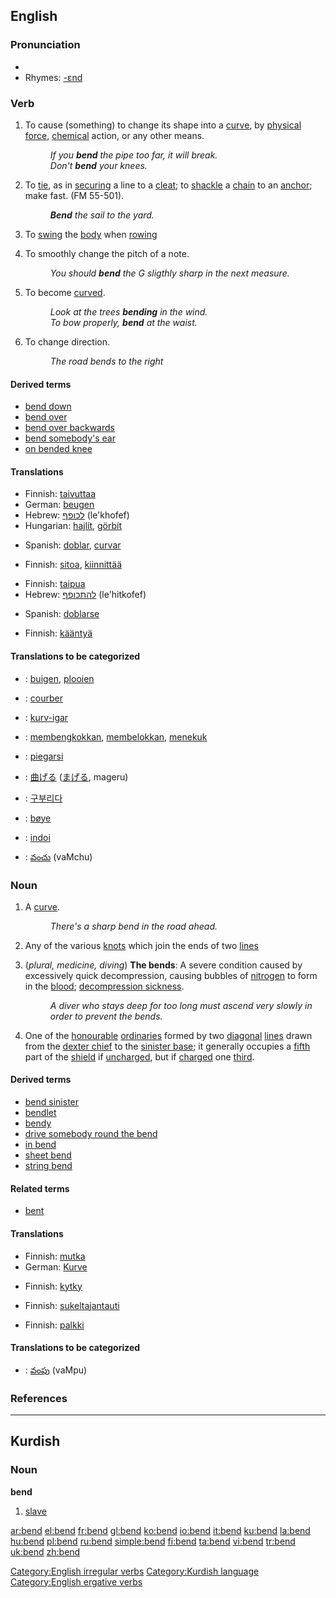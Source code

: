 ==English==

===Pronunciation===
*{{IPA|/'bɛnd/}}
*Rhymes: [[Rhymes:English:-ɛnd|-ɛnd]]

===Verb===
{{en-verb|bends|bending|bent}}

# {{transitive}} To cause (something) to change its shape into a [[curve]], by [[physical]] [[force]], [[chemical]] action, or any other means.
#: ''If you '''bend''' the pipe too far, it will break.''
#: ''Don't '''bend''' your knees.''
# {{transitive}} {{nautical}} To [[tie]], as in [[securing]] a line to a [[cleat]]; to [[shackle]] a [[chain]] to an [[anchor]]; make fast. (FM 55-501).
#: '''''Bend''' the sail to the yard.''
# {{transitive}} {{nautical}} To [[swing]] the [[body]] when [[rowing]]
# {{transitive}} {{music}} To smoothly change the pitch of a note.
#: ''You should '''bend''' the G sligthly sharp in the next measure.''
# {{intransitive}}  To become [[curve]]d.
#: ''Look at the trees '''bending''' in the wind.''
#: ''To bow properly, '''bend''' at the waist.''
# {{intransitive}} To change direction.
#: ''The road bends to the right''

====Derived terms====
*[[bend down]]
*[[bend over]]
*[[bend over backwards]]
*[[bend somebody's ear]]
*[[on bended knee]]

====Translations====
{{trans-top|to shape into a curve}}
*Finnish: [[taivuttaa]]
*German: [[beugen]]
*Hebrew: [[לכופף]] (le'khofef)
*Hungarian: [[hajlít]], [[görbít]]
{{trans-mid}}
*Spanish: [[doblar]], [[curvar]]
{{trans-bottom}}

{{trans-top|to tie a line}}
*Finnish: [[sitoa]], [[kiinnittää]]
{{trans-mid}}
{{trans-bottom}}

{{trans-top|to swing the body when rowing}}
{{trans-mid}}
{{trans-bottom}}

{{trans-top|to change the pitch}}
{{trans-mid}}
{{trans-bottom}}

{{trans-top|to become curved}}
*Finnish: [[taipua]]
*Hebrew: [[להתכופף]] (le'hitkofef)
{{trans-mid}}
*Spanish: [[doblarse]]
{{trans-bottom}}

{{trans-top|to change direction}}
*Finnish: [[kääntyä]]
{{trans-mid}}
{{trans-bottom}}

====Translations to be categorized====
{{trans-top}}
*{{ttbc|Dutch}}: [[buigen]], [[plooien]] 
*{{ttbc|French}}: [[courber]]
*{{ttbc|Ido}}: [[kurv-igar]]
*{{ttbc|Indonesian}}: [[bengkok|membengkokkan]], [[belok|membelokkan]], [[tekuk|menekuk]] 
*{{ttbc|Italian}}: [[piegarsi]]
*{{ttbc|Japanese}}: [[曲げる]] ([[まげる]], mageru) 
*{{ttbc|Korean}}: [[구부리다]]
*{{ttbc|Norwegian}}: [[bøye]]
*{{ttbc|Romanian}}: [[indoi]]
*{{ttbc|Telugu}}: [[వంచు]] (vaMchu)
{{trans-bottom}}

===Noun===
{{en-noun}}

# A [[curve]].
#: ''There's a sharp bend in the road ahead.''
# {{nautical}} Any of the various [[knot]]s which join the ends of two [[line]]s<!-- or the end of a line into some other object; (the latter are called hitch) 
#* Note: In naval parlance, a knot involves splicing the strands of a rope.-->
# (''plural, medicine, diving'') '''The bends''': A severe condition caused by excessively quick decompression, causing bubbles of [[nitrogen]] to form in the [[blood]]; [[decompression sickness]].
#: ''A diver who stays deep for too long must ascend very slowly in order to prevent the bends.''
# {{heraldry}} One of the [[honourable]] [[ordinary|ordinaries]] formed by two [[diagonal]] [[line]]s drawn from the [[dexter chief]] to the [[sinister base]]; it generally occupies a [[fifth]] part of the [[shield]] if [[uncharged]], but if [[charged]] one [[third]].

====Derived terms====
*[[bend sinister]]
*[[bendlet]]
*[[bendy]]
*[[drive somebody round the bend]]
*[[in bend]]
*[[sheet bend]]
*[[string bend]]

====Related terms====
*[[bent]]

====Translations====
{{trans-top|curve}}
*Finnish: [[mutka]]
*German: [[Kurve]] {{f}}
{{trans-mid}}
{{trans-bottom}}

{{trans-top|knot}}
*Finnish: [[kytky]]
{{trans-mid}}
{{trans-bottom}}

{{trans-top|decompression sickness}}
*Finnish: [[sukeltajantauti]]
{{trans-mid}}
{{trans-bottom}}

{{trans-top|heraldic term}}
*Finnish: [[palkki]]
{{trans-mid}}
{{trans-bottom}}

====Translations to be categorized====
{{checktrans}}
*{{ttbc|Telugu}}: [[వంపు]] (vaMpu)

===References===
{{R:Heraldry 1862}}

----

==Kurdish==
===Noun===
'''bend'''

# [[slave]]

[[Category:English irregular verbs]]
[[Category:Kurdish language]]
[[Category:English ergative verbs]]

[[ar:bend]]
[[el:bend]]
[[fr:bend]]
[[gl:bend]]
[[ko:bend]]
[[io:bend]]
[[it:bend]]
[[ku:bend]]
[[la:bend]]
[[hu:bend]]
[[pl:bend]]
[[ru:bend]]
[[simple:bend]]
[[fi:bend]]
[[ta:bend]]
[[vi:bend]]
[[tr:bend]]
[[uk:bend]]
[[zh:bend]]